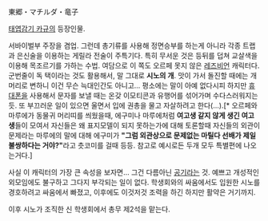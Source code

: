 東郷・マチルダ・竜子

[[태엽감기 카규]]의 등장인물.

서바이벌부 주장을 겸업. 그런데 총기류를 사용해 정면승부를 하는게 아니라 각종 트랩과 은신술을 이용하는 게릴라 전술이 주특기다. 특히 무서운 것은 등뒤를 덥쳐 교살색을 이용해 목조르기를 가하는 수법. 여담으로 이 쪽도 오르페 못지 않은 [[레즈비언]] 캐릭터다. 군번줄이 독 택이라는 것도 활용해서, 말 그대로 '''시노의 개'''. 맛이 가서 돌진할 때에는 개머리로 변하니 이건 무슨 늑대인간도 아니고... 평소에는 말이 아예 없다시피 하지만 [[휴대폰]]을 사용해서 문자를 보낼 때는 온갖 이모티콘과 유행어를 섞어가며 수다스러워지는 듯. 또 부끄러운 일이 있으면 울면서 입에 권총을 물고 자살하려고 한다(...).[* 오르페와 마루에가 동물귀 머리띠를 씌웠을때, 에구미나 마루에처럼 '''여고생 같지 않게 생긴 여고생'''들이 모여서 자신들은 왜 표지모델이 되지 못하는가에 대해 토론할때 자신들의 외관이 문제라는 마루에의 말에 대해 에구미가 '''"그럼 외관상으로 문제없는 마틸다 선배가 제일 불쌍하다는 거야?"'''라고 츳코미를 걸때 등등. 참고로 예시로든 두개 모두 특별편에 나오는거다.]
 
사실 이 캐릭터의 가장 큰 속성을 보자면... 그건 다름아닌 [[공기]]라는 것. 예쁘고 개성적인 외모임에도 불구하고 그다지 부각되는 일이 없다. 학생회와의 싸움에서도 입원한 시노를 경호하려고 싸움에서 빠졌고, 이후에도 이것저것 조력을 하긴 하지만 활약은 거기까지.
 
이후 시노가 조직한 신 학생회에서 총무 제2석을 맡는다.
